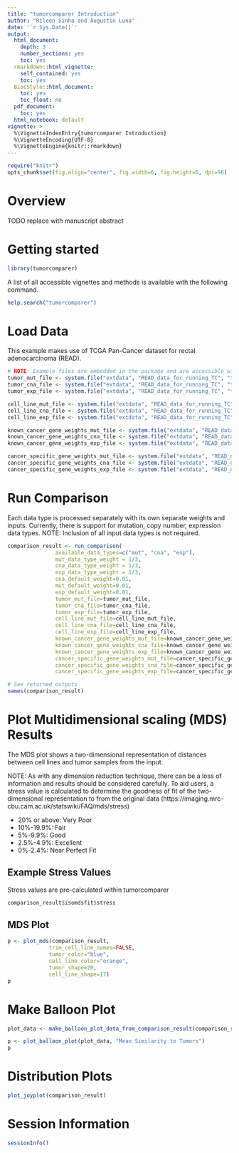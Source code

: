 ```yaml
---
title: "tumorcomparer Introduction"
author: "Rileen Sinha and Augustin Luna"
date: '`r Sys.Date()`'
output:
  html_document:
    depth: 3
    number_sections: yes
    toc: yes
  rmarkdown::html_vignette:
    self_contained: yes
    toc: yes
  BiocStyle::html_document:
    toc: yes
    toc_float: no
  pdf_document:
    toc: yes
  html_notebook: default
vignette: >
  %\VignetteIndexEntry{tumorcomparer Introduction}
  %\VignetteEncoding{UTF-8}
  %\VignetteEngine{knitr::rmarkdown}
---
```


```r
require("knitr")
opts_chunk$set(fig.align="center", fig.width=6, fig.height=6, dpi=96)
```

# Overview

TODO replace with manuscript abstract

# Getting started 
```r
library(tumorcomparer)
```

A list of all accessible vignettes and methods is available with the following command.

```r
help.search("tumorcomparer")
```

# Load Data

This example makes use of TCGA Pan-Cancer dataset for rectal adenocarcinoma (READ). 

```r
# NOTE: Example files are embedded in the package and are accessible with system.file()
tumor_mut_file <- system.file("extdata", "READ_data_for_running_TC", "tumor_mut.txt", package="tumorcomparer")
tumor_cna_file <- system.file("extdata", "READ_data_for_running_TC", "tumor_cna.txt", package="tumorcomparer")
tumor_exp_file <- system.file("extdata", "READ_data_for_running_TC", "tumor_exp.txt", package="tumorcomparer")

cell_line_mut_file <- system.file("extdata", "READ_data_for_running_TC", "cell_line_mut.txt", package="tumorcomparer")
cell_line_cna_file <- system.file("extdata", "READ_data_for_running_TC", "cell_line_cna.txt", package="tumorcomparer")
cell_line_exp_file <- system.file("extdata", "READ_data_for_running_TC", "cell_line_exp.txt", package="tumorcomparer")

known_cancer_gene_weights_mut_file <- system.file("extdata", "READ_data_for_running_TC", "default_weights_for_known_cancer_genes_mut.txt", package="tumorcomparer")
known_cancer_gene_weights_cna_file <- system.file("extdata", "READ_data_for_running_TC", "default_weights_for_known_cancer_genes_cna.txt", package="tumorcomparer")
known_cancer_gene_weights_exp_file <- system.file("extdata", "READ_data_for_running_TC", "default_weights_for_known_cancer_genes_exp.txt", package="tumorcomparer")

cancer_specific_gene_weights_mut_file <- system.file("extdata", "READ_data_for_running_TC", "genes_and_weights_mut.txt", package="tumorcomparer")
cancer_specific_gene_weights_cna_file <- system.file("extdata", "READ_data_for_running_TC", "genes_and_weights_cna.txt", package="tumorcomparer")
cancer_specific_gene_weights_exp_file <- system.file("extdata", "READ_data_for_running_TC", "genes_and_weights_exp.txt", package="tumorcomparer")
```

# Run Comparison

Each data type is processed separately with its own separate weights and inputs. Currently, there is support for mutation, copy number, expression data types. NOTE: Inclusion of all input data types is not required. 

```r
comparison_result <- run_comparison(
               available_data_types=c("mut", "cna", "exp"), 
               mut_data_type_weight = 1/3,
               cna_data_type_weight = 1/3,
               exp_data_type_weight = 1/3,
               cna_default_weight=0.01, 
               mut_default_weight=0.01,
               exp_default_weight=0.01,
               tumor_mut_file=tumor_mut_file, 
               tumor_cna_file=tumor_cna_file, 
               tumor_exp_file=tumor_exp_file, 
               cell_line_mut_file=cell_line_mut_file, 
               cell_line_cna_file=cell_line_cna_file, 
               cell_line_exp_file=cell_line_exp_file, 
               known_cancer_gene_weights_mut_file=known_cancer_gene_weights_mut_file, 
               known_cancer_gene_weights_cna_file=known_cancer_gene_weights_cna_file, 
               known_cancer_gene_weights_exp_file=known_cancer_gene_weights_exp_file, 
               cancer_specific_gene_weights_mut_file=cancer_specific_gene_weights_mut_file, 
               cancer_specific_gene_weights_cna_file=cancer_specific_gene_weights_cna_file, 
               cancer_specific_gene_weights_exp_file=cancer_specific_gene_weights_exp_file)

# See returned outputs
names(comparison_result)
```

# Plot Multidimensional scaling (MDS) Results

The MDS plot shows a two-dimensional representation of distances between cell lines and tumor samples from the input. 

NOTE: As with any dimension reduction technique, there can be a loss of information and results should be considered carefully. To aid users, a stress value is calculated to determine the goodness of fit of the two-dimensional representation to from the original data (https://imaging.mrc-cbu.cam.ac.uk/statswiki/FAQ/mds/stress)

* 20% or above: Very Poor
* 10%-19.9%: Fair
* 5%-9.9%: Good
* 2.5%-4.9%: Excellent
* 0%-2.4%: Near Perfect Fit

## Example Stress Values 

Stress values are pre-calculated within tumorcomparer

```r
comparison_result$isomdsfit$stress
```

## MDS Plot

```r
p <- plot_mds(comparison_result,
             trim_cell_line_names=FALSE,
             tumor_color="blue",
             cell_line_color="orange",
             tumor_shape=20,
             cell_line_shape=17)
p
```

# Make Balloon Plot 
```r
plot_data <- make_balloon_plot_data_from_comparison_result(comparison_result)

p <- plot_balloon_plot(plot_data, "Mean Similarity to Tumors")
p
```

# Distribution Plots
```r
plot_joyplot(comparison_result)
```

# Session Information
```r
sessionInfo()
```






